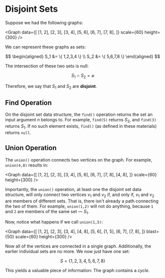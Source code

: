
# Disjoint Sets

Suppose we had the following graphs:

<Graph
	data={[
		[1, 2],
		[2, 3],
		[3, 4],
		[5, 6],
		[6, 7],
		[7, 8],
	]}
	scale={60}
	height={300}
/>

We can represent these graphs as sets:

$$
	\begin{aligned}
		S_1 &= \{ 1,2,3,4 \} \\
		S_2 &= \{ 5,6,7,8 \}
	\end{aligned}
$$

The intersection of these two sets is null:

$$
	S_1 \cap S_2 = \varnothing
$$

Therefore, we say that ${S_1}$ and ${S_2}$ are **disjoint**.

## Find Operation

On the disjoint set data structure, the `find()` operation returns the set
an input argument ${n}$ belongs to. For example, `find(5)` returns ${S_2,}$
and `find(3)` returns ${S_1.}$ If no such element exists, `find()` (as
defined in these materials) returns `null`.

## Union Operation

The `union()` operation connects two vertices on the graph. For example,
`union(4,8)` results in:

<Graph
	data={[
		[1, 2],
		[2, 3],
		[3, 4],
		[5, 6],
		[6, 7],
		[7, 8],
		[4, 8],
	]}
	scale={60}
	height={300}
/>

Importantly, the `union()` operation, at least one the disjoint set data
structure, will only connect two vertices ${v_1}$ and ${v_2}$ if, and only
if, ${v_1}$ and ${v_2}$ are members of different sets. That is, there isn't
already a path connecting the two of them. For example, `union(1,2)` will
not do anything, because `1` and `2` are members of the same set — ${S_1.}$

Now, notice what happens if we call `union(1,5)`:

<Graph
	data={[
		[1, 2],
		[2, 3],
		[3, 4],
		[4, 8],
		[5, 6],
		[1, 5],
		[6, 7],
		[7, 8],
	]}
	blast={50}
	scale={60}
	height={300}
/>

Now all of the vertices are connected in a single graph. Additionally, the
earlier individual sets are no more. We now just have one set:

$$
	S = \{ 1,2,3,4,5,6,7,8 \}
$$

This yields a valuable piece of information: The graph contains a _cycle_.
